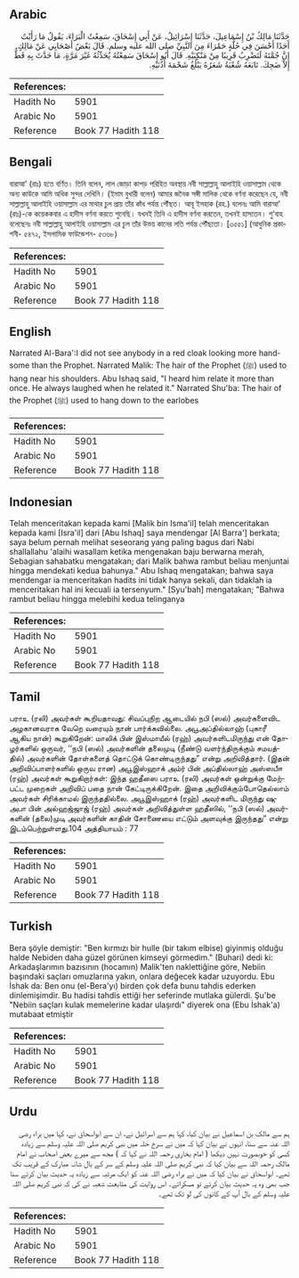 ## Arabic


<div dir="rtl" lang="ar" style={{fontSize:'larger',backgroundColor:'#f8f9fa',padding:20}}>
حَدَّثَنَا مَالِكُ بْنُ إِسْمَاعِيلَ، حَدَّثَنَا إِسْرَائِيلُ، عَنْ أَبِي إِسْحَاقَ، سَمِعْتُ الْبَرَاءَ، يَقُولُ مَا رَأَيْتُ أَحَدًا أَحْسَنَ فِي حُلَّةٍ حَمْرَاءَ مِنَ النَّبِيِّ صلى الله عليه وسلم‏.‏ قَالَ بَعْضُ أَصْحَابِي عَنْ مَالِكٍ إِنَّ جُمَّتَهُ لَتَضْرِبُ قَرِيبًا مِنْ مَنْكِبَيْهِ‏.‏ قَالَ أَبُو إِسْحَاقَ سَمِعْتُهُ يُحَدِّثُهُ غَيْرَ مَرَّةٍ، مَا حَدَّثَ بِهِ قَطُّ إِلاَّ ضَحِكَ‏.‏ تَابَعَهُ شُعْبَةُ شَعَرُهُ يَبْلُغُ شَحْمَةَ أُذُنَيْهِ‏.‏
</div>
<div style={{backgroundColor:'#f8f9fa',padding:20, marginBottom: 10}}><table> <thead> <tr> <th>References:</th> <th></th> </tr> </thead> <tbody><tr><td>Hadith No</td><td>5901</td></tr><tr><td>Arabic No</td><td>5901</td></tr><tr><td>Reference</td><td>Book 77 Hadith 118</td></tr></tbody></table></div>

## Bengali


<div dir="ltr" lang="bn" style={{fontSize:'larger',backgroundColor:'#f8f9fa',padding:20}}>
বারাআ’ (রাঃ) হতে বর্ণিত। তিনি বলেন, লাল জোড়া কাপড় পরিহিত অবস্থায় নবী সাল্লাল্লাহু আলাইহি ওয়াসাল্লাম থেকে অন্য কাউকে আমি অধিক সুন্দর দেখিনি। (ইমাম বুখারী বলেন) আমার জনৈক সঙ্গী মালিক থেকে বর্ণনা করেছেন যে, নবী সাল্লাল্লাহু আলাইহি ওয়াসাল্লাম এর মাথার চুল প্রায় তাঁর কাঁধ পর্যন্ত পৌঁছত। আবূ ইসহাক (রহ.) বলেনঃ আমি বারাআ’ (রাঃ)-কে কয়েককবার এ হাদীস বর্ণনা করতে শুনেছি। যখনই তিনি এ হাদীস বর্ণনা করতেন, তখনই হাসতেন। শু‘বাহ বলেছেনঃ নবী সাল্লাল্লাহু আলাইহি ওয়াসাল্লাম এর চুল তাঁর উভয় কানের লতি পর্যন্ত পৌঁছতো। [৩৫৫১] (আধুনিক প্রকাশনী- ৫৪৭২, ইসলামিক ফাউন্ডেশন- ৫৩৬৮)
</div>
<div style={{backgroundColor:'#f8f9fa',padding:20, marginBottom: 10}}><table> <thead> <tr> <th>References:</th> <th></th> </tr> </thead> <tbody><tr><td>Hadith No</td><td>5901</td></tr><tr><td>Arabic No</td><td>5901</td></tr><tr><td>Reference</td><td>Book 77 Hadith 118</td></tr></tbody></table></div>

## English


<div dir="ltr" lang="en" style={{fontSize:'larger',backgroundColor:'#f8f9fa',padding:20}}>
Narrated Al-Bara':I did not see anybody in a red cloak looking more handsome than the Prophet. Narrated Malik: The hair of the Prophet (ﷺ) used to hang near his shoulders. Abu Ishaq said, "I heard him relate it more than once. He always laughed when he related it." Narrated Shu'ba: The hair of the Prophet (ﷺ) used to hang down to the earlobes
</div>
<div style={{backgroundColor:'#f8f9fa',padding:20, marginBottom: 10}}><table> <thead> <tr> <th>References:</th> <th></th> </tr> </thead> <tbody><tr><td>Hadith No</td><td>5901</td></tr><tr><td>Arabic No</td><td>5901</td></tr><tr><td>Reference</td><td>Book 77 Hadith 118</td></tr></tbody></table></div>

## Indonesian


<div dir="ltr" lang="id" style={{fontSize:'larger',backgroundColor:'#f8f9fa',padding:20}}>
Telah menceritakan kepada kami [Malik bin Isma'il] telah menceritakan kepada kami [Isra'il] dari [Abu Ishaq] saya mendengar [Al Barra'] berkata; saya belum pernah melihat seseorang yang paling bagus dari Nabi shallallahu 'alaihi wasallam ketika mengenakan baju berwarna merah, Sebagian sahabatku mengatakan; dari Malik bahwa rambut beliau menjuntai hingga mendekati kedua bahunya." Abu Ishaq mengatakan; bahwa saya mendengar ia menceritakan hadits ini tidak hanya sekali, dan tidaklah ia menceritakan hal ini kecuali ia tersenyum." [Syu'bah] mengatakan; "Bahwa rambut beliau hingga melebihi kedua telinganya
</div>
<div style={{backgroundColor:'#f8f9fa',padding:20, marginBottom: 10}}><table> <thead> <tr> <th>References:</th> <th></th> </tr> </thead> <tbody><tr><td>Hadith No</td><td>5901</td></tr><tr><td>Arabic No</td><td>5901</td></tr><tr><td>Reference</td><td>Book 77 Hadith 118</td></tr></tbody></table></div>

## Tamil


<div dir="ltr" lang="ta" style={{fontSize:'larger',backgroundColor:'#f8f9fa',padding:20}}>
பராஉ (ரலி) அவர்கள் கூறியதாவது: சிவப்புநிற ஆடையில் நபி (ஸல்) அவர்களைவிட அழகானவராக வேறெ வரையும் நான் பார்க்கவில்லை. அபூஅப்தில்லாஹ் (புகாரீ ஆகிய நான்) கூறுகிறேன்: மாலிக் பின் இஸ்மாயீல் (ரஹ்) அவர்களிடமிருந்து என் தோழர்களில் ஒருவர், ‘‘நபி (ஸல்) அவர்களின் தலைமுடி (நீண்டு வளர்ந்திருக்கும் சமயத்தில்) அவர்களின் தோள்களைத் தொட்டுக் கொண்டிருந்தது” என்று அறிவித்தார். (இதன் அறிவிப்பாளர்களில் ஒருவ ரான) அபூஇஸ்ஹாக் அம்ர் பின் அப்தில்லாஹ் அஸ்ஸபீஈ (ரஹ்) அவர்கள் கூறுகிறார்கள்: இந்த ஹதீஸை பராஉ (ரலி) அவர்கள் ஒன்றுக்கு மேற்பட்ட முறைகள் அறிவிப் பதை நான் கேட்டிருக்கிறேன். இதை அறிவிக்கும்போதெல்லாம் அவர்கள் சிரிக்காமல் இருந்ததில்லை. அபூஇஸ்ஹாக் (ரஹ்) அவர்களிட மிருந்து ஷுஅபா பின் அல்ஹஜ்ஜாஜ் (ரஹ்) அவர்கள் அறிவித்துள்ள ஹதீஸில், ‘‘நபி (ஸல்) அவர்களின் (தலை)முடி அவர்களின் காதின் சோணையை எட்டும் அளவுக்கு இருந்தது” என்று இடம்பெற்றுள்ளது.104 அத்தியாயம் : 77
</div>
<div style={{backgroundColor:'#f8f9fa',padding:20, marginBottom: 10}}><table> <thead> <tr> <th>References:</th> <th></th> </tr> </thead> <tbody><tr><td>Hadith No</td><td>5901</td></tr><tr><td>Arabic No</td><td>5901</td></tr><tr><td>Reference</td><td>Book 77 Hadith 118</td></tr></tbody></table></div>

## Turkish


<div dir="ltr" lang="tr" style={{fontSize:'larger',backgroundColor:'#f8f9fa',padding:20}}>
Bera şöyle demiştir: "Ben kırmızı bir hulle (bir takım elbise) giyinmiş olduğu halde Nebiden daha güzel görünen kimseyi görmedim." (Buhari) dedi ki: Arkadaşlarımın bazısının (hocamın) Malik'ten naklettiğine göre, Nebiin başındaki saçları omuzlarına yakın, onlara değecek kadar uzuyordu. Ebu İshak da: Ben onu (el-Bera'yı) birden çok defa bunu tahdis ederken dinlemişimdir. Bu hadisi tahdis ettiği her seferinde mutlaka gülerdi. Şu'be "Nebiin saçları kulak memelerine kadar ulaşırdı" diyerek ona (Ebu İshak'a) mutabaat etmiştir
</div>
<div style={{backgroundColor:'#f8f9fa',padding:20, marginBottom: 10}}><table> <thead> <tr> <th>References:</th> <th></th> </tr> </thead> <tbody><tr><td>Hadith No</td><td>5901</td></tr><tr><td>Arabic No</td><td>5901</td></tr><tr><td>Reference</td><td>Book 77 Hadith 118</td></tr></tbody></table></div>

## Urdu


<div dir="rtl" lang="ur" style={{fontSize:'larger',backgroundColor:'#f8f9fa',padding:20}}>
ہم سے مالک بن اسماعیل نے بیان کیا، کہا ہم سے اسرائیل نے، ان سے ابواسحاق نے، کہا میں براء رضی اللہ عنہ سے سنا، انہوں نے بیان کہا کہ میں نے سرخ حلہ میں نبی کریم صلی اللہ علیہ وسلم سے زیادہ کسی کو خوبصورت نہیں دیکھا ( امام بخاری رحمہ اللہ نے کہا کہ ) مجھ سے میرے بعض اصحاب نے امام مالک رحمہ اللہ سے بیان کیا کہ نبی کریم صلی اللہ علیہ وسلم کے سر کے بال شانہ مبارک کے قریب تک تھے۔ ابواسحاق نے بیان کیا کہ میں نے براء رضی اللہ عنہ کو ایک مرتبہ سے زیادہ یہ حدیث بیان کرتے سنا جب بھی وہ یہ حدیث بیان کرتے تو مسکراتے۔ اس روایت کی متابعت شعبہ نے کی کہ نبی کریم صلی اللہ علیہ وسلم کے بال آپ کے کانوں کی لو تک تھے۔
</div>
<div style={{backgroundColor:'#f8f9fa',padding:20, marginBottom: 10}}><table> <thead> <tr> <th>References:</th> <th></th> </tr> </thead> <tbody><tr><td>Hadith No</td><td>5901</td></tr><tr><td>Arabic No</td><td>5901</td></tr><tr><td>Reference</td><td>Book 77 Hadith 118</td></tr></tbody></table></div>